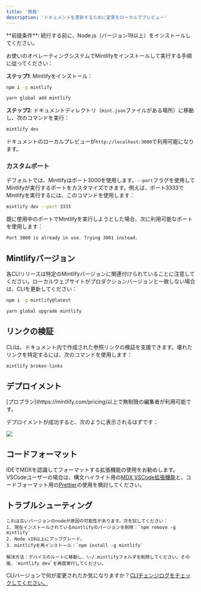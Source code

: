 ```yaml
---
title: '開発'
description: 'ドキュメントを更新するために変更をローカルでプレビュー'
---
```


<Info>
  **前提条件**: 続行する前に、Node.js（バージョン19以上）をインストールしてください。
</Info>

お使いのオペレーティングシステムでMintlifyをインストールして実行する手順に従ってください：

**ステップ1**: Mintlifyをインストール：

<CodeGroup>

  ```bash npm
  npm i -g mintlify
  ```

```bash yarn
yarn global add mintlify
```

</CodeGroup>

**ステップ2**: ドキュメントディレクトリ（`mint.json`ファイルがある場所）に移動し、次のコマンドを実行：

```bash
mintlify dev
```

ドキュメントのローカルプレビューが`http://localhost:3000`で利用可能になります。

### カスタムポート

デフォルトでは、Mintlifyはポート3000を使用します。`--port`フラグを使用してMintlifyが実行するポートをカスタマイズできます。例えば、ポート3333でMintlifyを実行するには、このコマンドを使用します：

```bash
mintlify dev --port 3333
```

既に使用中のポートでMintlifyを実行しようとした場合、次に利用可能なポートを使用します：

```md
Port 3000 is already in use. Trying 3001 instead.
```

## Mintlifyバージョン

各CLIリリースは特定のMintlifyバージョンに関連付けられていることに注意してください。ローカルウェブサイトがプロダクションバージョンと一致しない場合は、CLIを更新してください：

<CodeGroup>

```bash npm
npm i -g mintlify@latest
```

```bash yarn
yarn global upgrade mintlify
```

</CodeGroup>

## リンクの検証

CLIは、ドキュメント内で作成された参照リンクの検証を支援できます。壊れたリンクを特定するには、次のコマンドを使用します：

```bash
mintlify broken-links
```

## デプロイメント

<Tip>
  [プロプラン](https://mintlify.com/pricing)以上で無制限の編集者が利用可能です。
</Tip>

デプロイメントが成功すると、次のように表示されるはずです：

<Frame>
  <img src="/images/checks-passed.png" style={{ borderRadius: '0.5rem' }} />
</Frame>

## コードフォーマット

IDEでMDXを認識してフォーマットする拡張機能の使用をお勧めします。VSCodeユーザーの場合は、構文ハイライト用の[MDX VSCode拡張機能](https://marketplace.visualstudio.com/items?itemName=unifiedjs.vscode-mdx)と、コードフォーマット用の[Prettier](https://marketplace.visualstudio.com/items?itemName=esbenp.prettier-vscode)の使用を検討してください。

## トラブルシューティング

<AccordionGroup>
  <Accordion title='エラー: Could not load the "sharp" module using the darwin-arm64 runtime'>

    これは古いバージョンのnodeが原因の可能性があります。次を試してください：
    1. 現在インストールされているmintlifyのバージョンを削除：`npm remove -g mintlify`
    2. Node v19以上にアップグレード。
    3. mintlifyを再インストール：`npm install -g mintlify`
  </Accordion>

  <Accordion title="問題: 不明なエラーが発生">
  
    解決方法：デバイスのルートに移動し、\~/.mintlifyフォルダを削除してください。その後、`mintlify dev`を再度実行してください。
  </Accordion>
</AccordionGroup>

CLIバージョンで何が変更されたか気になりますか？[CLIチェンジログをチェックしてください。](https://www.npmjs.com/package/mintlify?activeTab=versions)
